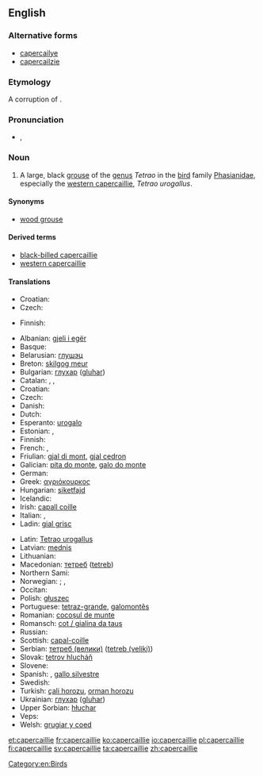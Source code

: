 ==English==
{{wikipedia}}
{{wikipedia|capercaillie}}
{{wikispecies|Tetrao urogallus}}

===Alternative forms===
* [[capercailye]]
* [[capercailzie]]

===Etymology===
A {{etyl|sco}} corruption of {{etyl|gd}} {{term|capull coille||great cock of the woods|lang=gd}}.

===Pronunciation===
* {{IPA|/kæpəˈkeɪli/|/kæpəˈkeɪlji/}}, {{X-SAMPA|/k{p@"keIli/|/k{p@"keIlji/}}

===Noun===
{{en-noun}}

# A large, black [[grouse]] of the [[genus]] ''Tetrao'' in the [[bird]] family [[Phasianidae]], especially the [[western capercaillie]], ''Tetrao urogallus''.

====Synonyms====
* {{sense|Tetrao urogallus}} [[wood grouse]]

====Derived terms====
* [[black-billed capercaillie]]
* [[western capercaillie]]

====Translations====
{{trans-top|bird of the genus ''Tetrao''}}
* Croatian: {{t+|hr|tetrijeb|m}}
* Czech: {{t-|cs|tetřev}}
{{trans-mid}}
* Finnish: {{t|fi|metso}}
{{trans-bottom}}

{{trans-top|''Tetrao urogallus''}}
* Albanian: [[gjeli i egër]]
* Basque: {{t|eu|basoilar}}
* Belarusian: [[глушэц]]
* Breton: [[skilgog meur]]
* Bulgarian: [[глухар]] ([[gluhar]])
* Catalan: {{t|ca|gall fer|m}}, {{t|ca|gall salvatge|m}}, {{t|ca|gall de bosc|m}}
* Croatian: {{t+|hr|tetrijeb gluhan|m}}
* Czech: {{t-|cs|tetřev hlušec}}
* Danish: {{t-|da|tjur}}
* Dutch: {{t|nl|auerhoen|n}}
* Esperanto: [[urogalo]]
* Estonian: {{t|et|metsis}}, {{t|et|mőtus}}
* Finnish: {{t+|fi|metso}}
* French: {{t|fr|grand tétras|m}}, {{t|fr|grand coq de bruyère|m}}
* Friulian: [[gjal di mont]], [[gjal cedron]]
* Galician: [[pita do monte]], [[galo do monte]]
* German: {{t-|de|Auerhuhn|n}}
* Greek: [[αγριόκουρκος]] '' ''
* Hungarian: [[siketfajd]]
* Icelandic: {{t|is|þiður}}
* Irish: [[capall coille]]
* Italian: {{t-|it|urogallo|m}}, {{t-|it|gallo cedrone|m}}
* Ladin: [[gial grisc]]
{{trans-mid}}
* Latin: [[Tetrao urogallus]] '' ''
* Latvian: [[mednis]]
* Lithuanian: {{t+|lt|kurtinys|xs=Lithuanian}}
* Macedonian: [[тетреб]] ([[tetreb]])
* Northern Sami: {{t|se|čukčá}}
* Norwegian: {{t|no|storfugl}}; {{t|no|tiur}} {{qualifier|male}}, {{t|no|røy}} {{qualifier|female}}
* Occitan: {{t|oc|pollambèrt|m}}
* Polish: [[głuszec]] '' ''
* Portuguese: [[tetraz-grande]], [[galomontês]]
* Romanian: [[cocoșul de munte]]
* Romansch: [[cot / gialina da taus]]
* Russian: {{t+|ru|глухарь|m|tr=gluχár'}}
* Scottish: [[capal-coille]]
* Serbian: [[тетреб (велики)]] ([[tetreb (veliki)]])
* Slovak: [[tetrov hlucháň]]
* Slovene: {{t+|sl|divji petelin}}
* Spanish: {{t|es|urogallo|m}}, [[gallo silvestre]] {{m}}
* Swedish: {{t+|sv|tjäder}}
* Turkish: [[çali horozu]], [[orman horozu]]
* Ukrainian: [[глухар]] ([[gluhar]])
* Upper Sorbian: [[hłuchar]]
* Veps: {{tø|vep|mecoi}}
* Welsh: [[grugiar y coed]]
{{trans-bottom}}

[[Category:en:Birds]]

[[et:capercaillie]]
[[fr:capercaillie]]
[[ko:capercaillie]]
[[io:capercaillie]]
[[pl:capercaillie]]
[[fi:capercaillie]]
[[sv:capercaillie]]
[[ta:capercaillie]]
[[zh:capercaillie]]